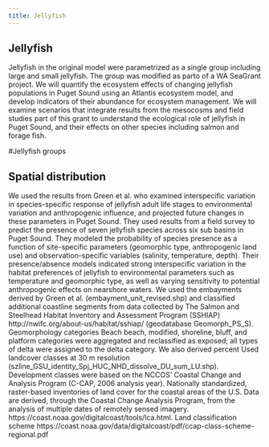 ```yaml
---
title: Jellyfish
---
```


## Jellyfish

Jellyfish in the original model were parametrized as a single group including large and small jellyfish. The group was modified as parto of a WA SeaGrant project.
We will quantify the ecosystem effects of changing jellyfish populations in Puget Sound using an Atlantis ecosystem model, and develop indicators of their abundance for ecosystem management. We will examine scenarios that integrate results from the mesocosms and field studies part of this grant to understand the ecological role of jellyfish in Puget Sound, and their effects on other species including salmon and forage fish.

#Jellyfish groups

## Spatial distribution

We used the results from Green et al. who examined interspecific variation in species-specific response of jellyfish adult life stages to environmental variation and anthropogenic influence, and projected future changes in these parameters in Puget Sound. They used results from a field survey to predict the presence of seven jellyfish species across six sub basins in Puget Sound. They modeled the probability of species presence as a function of site-specific parameters (geomorphic type, anthropogenic land use) and observation-specific variables (salinity, temperature, depth). Their presence/absence models indicated strong interspecific variation in the habitat preferences of jellyfish to environmental parameters such as temperature and geomorphic type, as well as varying sensitivity to potential anthropogenic effects on nearshore waters. We used the embayments derived by Green et al. (embayment_unit_revised.shp) and classified additional coastline segments from data collected by The Salmon and Steelhead Habitat Inventory and Assessment Program (SSHIAP) http://nwifc.org/about-us/habitat/sshiap/ (geodatabase Geomorph_PS_S). Geomorphology categories Beach beach, modified, shoreline, bluff, and platform categories were aggregated and reclassified as exposed; all types of delta were assigned to the delta category. 
We also derived percent Used landcover classes at 30 m resolution (szline_GSU_identity_Spj_HUC_NHD_dissolve_DU_sum_LU.shp). Development classes were based on the NCCOS' Coastal Change and Analysis Program (C-CAP, 2006 analysis year). Nationally standardized, raster-based inventories of land cover for the coastal areas of the U.S. Data are derived, through the Coastal Change Analysis Program, from the analysis of multiple dates of remotely sensed imagery. https://coast.noaa.gov/digitalcoast/tools/lca.html. Land classification scheme https://coast.noaa.gov/data/digitalcoast/pdf/ccap-class-scheme-regional.pdf
